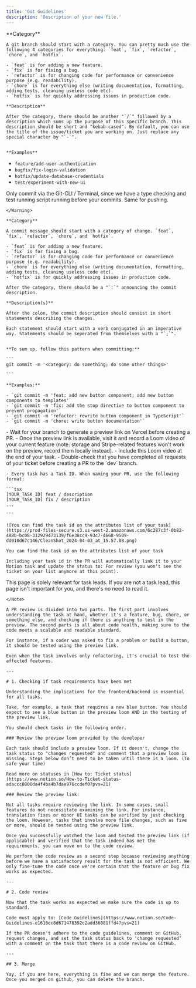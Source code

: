 ```yaml
---
title: 'Git Guidelines'
description: 'Description of your new file.'
---
```

<AccordionGroup>
  <Accordion title="Create a Branch">
    **Category**

    A git branch should start with a category. You can pretty much use the following 4 categories for everything: `feat`, `fix`, `refactor`, `chore`, and `hotfix`.

    - `feat` is for adding a new feature.
    - `fix` is for fixing a bug.
    - `refactor` is for changing code for performance or convenience purpose (e.g. readability).
    - `chore` is for everything else (writing documentation, formatting, adding tests, cleaning useless code etc).
    - `hotfix` is for quickly addressing issues in production code.

    **Description**

    After the category, there should be another "`/`" followed by a description which sums up the purpose of this specific branch. This description should be short and "kebab-cased". By default, you can use the title of the issue/ticket you are working on. Just replace any special character by "`-`".


    **Examples**

  - `feature/add-user-authentication`
  - `bugfix/fix-login-validation`
  - `hotfix/update-database-credentials`
  - `test/experiment-with-new-ui`
  </Accordion>
  <Accordion title="Making a Commit">
    <Warning>
    Only commit via the Git-CLI / Terminal, since we have a type checking and test running script running before your commits. Same for pushing.
    
    </Warning>

    **Category**

    A commit message should start with a category of change. `feat`, `fix`, `refactor`, `chore`, and `hotfix`.

    - `feat` is for adding a new feature.
    - `fix` is for fixing a bug.
    - `refactor` is for changing code for performance or convenience purpose (e.g. readability).
    - `chore` is for everything else (writing documentation, formatting, adding tests, cleaning useless code etc).
    - `hotfix` is for quickly addressing issues in production code.

    After the category, there should be a "`:`" announcing the commit description.

    **Description(s)**

    After the colon, the commit description should consist in short statements describing the changes.

    Each statement should start with a verb conjugated in an imperative way. Statements should be seperated from themselves with a "`;`".


    **To sum up, follow this pattern when committing:**

    ```
    git commit -m '<category: do something; do some other things>'

    ```

    **Examples:**

    - `git commit -m 'feat: add new button component; add new button components to templates'`
    - `git commit -m 'fix: add the stop directive to button component to prevent propagation'`
    - `git commit -m 'refactor: rewrite button component in TypeScript'`
    - `git commit -m 'chore: write button documentation'`
  </Accordion>
  <Accordion title="Making a PR">
    - Wait for your branch to generate a preview link on Vercel before creating a PR.
    - Once the preview link is available, visit it and record a Loom video of your current feature (note: storage and Stripe-related features won't work on the preview, record them locally instead).
    - Include this Loom video at the end of your task.
    - Double-check that you have completed all requests of your ticket before creating a PR to the `dev` branch.

    - Every task has a Task ID. When naming your PR, use the following format:

    ```tsx
    [YOUR_TASK_ID] feat / description
    [YOUR_TASK_ID] fix / description
    ...

    ```

    ![You can find the task id on the attributes list of your task](https://prod-files-secure.s3.us-west-2.amazonaws.com/6c287c3f-0b82-488b-bc08-312929473139/f6e38cc9-93c7-4668-9509-dd010d67c146/CleanShot_2024-04-03_at_15.57.08.png)

    You can find the task id on the attributes list of your task

    Including your task id in the PR will automatically link it to your Notion task and update the status to: For review (you won't see the ticket on your list anymore at this point).
  </Accordion>
  <Accordion title="Reviewing a PR">
    <Note>
    This page is solely relevant for task leads. If you are not a task lead, this page isn't important for you, and there's no need to read it.

    </Note>

    A PR review is divided into two parts. The first part involves understanding the task at hand, whether it's a feature, bug, chore, or something else, and checking if there is anything to test in the preview. The second parts is all about code health, making sure to the code meets a scalable and readable standard.

    For instance, if a coder was asked to fix a problem or build a button, it should be tested using the preview link.

    Even when the task involves only refactoring, it's crucial to test the affected features.

    ---

    # 1. Checking if task requirements have been met

    Understanding the implications for the frontend/backend is essential for all tasks.

    Take, for example, a task that requires a new blue button. You should expect to see a blue button in the preview loom AND in the testing of the preview link.

    You should check tasks in the following order.

    ### Review the preview loom provided by the developer

    Each task should include a preview loom. If it doesn't, change the task status to "changes requested" and comment that a preview loom is missing. Steps below don’t need to be taken until there is a loom. (To safe your time)

    Read more on statuses in [How to: Ticket status](https://www.notion.so/How-to-Ticket-status-adaccc8800da4f4ba4b7dae976ccdef0?pvs=21) 

    ### Review the preview link:

    Not all tasks require reviewing the link. In some cases, small features do not necessitate examining the link. For instance, translation fixes or minor UI tasks can be verified by just checking the loom. However, tasks that involve more file changes, such as five or more, should be tested using the preview link.

    Once you successfully watched the loom and tested the preview link (if applicable) and verified that the task indeed has met the requirements, you can move on to the code review.

    We perform the code review as a second step because reviewing anything before we have a satisfactory result for the task is not efficient. We only fine-tune the code once we're certain that the feature or bug fix works as expected.

    ---

    # 2. Code review

    Now that the task works as expected we make sure the code is up to standard. 

    Code must apply to: [Code Guidelines](https://www.notion.so/Code-Guidelines-e1616ec8d671478392c2add36881ffd4?pvs=21) 

    If the PR doesn't adhere to the code guidelines, comment on GitHub, request changes, and set the task status back to 'change requested’ with a comment on the task that there is a code review on GitHub.

    ---

    ## 3. Merge

    Yay, if you are here, everything is fine and we can merge the feature. Once you merged on github, you can delete the branch.
  </Accordion>
</AccordionGroup>